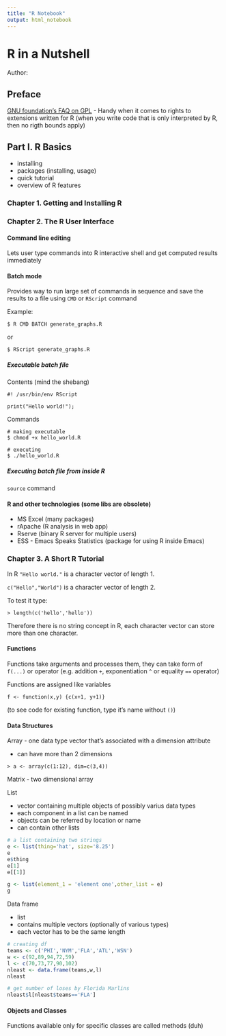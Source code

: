 ```yaml
---
title: "R Notebook"
output: html_notebook
---
```

# R in a Nutshell

Author: 

## Preface

[GNU foundation's FAQ on GPL](http://www.gnu.org/licenses/gplfaq) - Handy when it comes to rights to extensions written for R (when you write code that is only interpreted by R, then no rigth bounds apply)

## Part I. R Basics

- installing
- packages (installing, usage)
- quick tutorial
- overview of R features

### Chapter 1. Getting and Installing R

### Chapter 2. The R User Interface

#### Command line editing

Lets user type commands into R interactive shell and get computed results immediately

#### Batch mode 

Provides way to run large set of commands in sequence and save the results to a file using `CMD` or `RScript` command

Example:
```
$ R CMD BATCH generate_graphs.R
```
or
```
$ RScript generate_graphs.R
```
##### Executable batch file

Contents (mind the shebang)
```
#! /usr/bin/env RScript

print("Hello world!");
```
Commands
```
# making executable
$ chmod +x hello_world.R

# executing
$ ./hello_world.R
```

##### Executing batch file from inside R

`source` command

#### R and other technologies (some libs are obsolete)

- MS Excel (many packages)
- rApache (R analysis in web app)
- Rserve (binary R server for multiple users)
- ESS - Emacs Speaks Statistics (package for using R inside Emacs)

### Chapter 3. A Short R Tutorial

In R `"Hello world."` is a character vector of length 1.

`c("Hello","World")` is a character vector of length 2.

To test it type: 

```
> length(c('hello','hello'))
```

Therefore there is no string concept in R, each character vector can store more than one character.

#### Functions

Functions take arguments and processes them, they can take form of `f(...)` or operator (e.g. addition `+`, exponentiation `^` or equality `==` operator)

Functions are assigned like variables
```
f <- function(x,y) {c(x+1, y+1)}
```
(to see code for existing function, type it's name without `()`)

#### Data Structures

Array - one data type vector that's associated with a dimension attribute

  - can have more than 2 dimensions
  
```
> a <- array(c(1:12), dim=c(3,4))
```
Matrix - two dimensional array

List  

  - vector containing multiple objects of possibly varius data types
  - each component in a list can be named
  - objects can be referred by location or name
  - can contain other lists

```r
# a list containing two strings
e <- list(thing='hat', size='8.25')
e
e$thing
e[1]
e[[1]]

g <- list(element_1 = 'element one',other_list = e)
g
```

Data frame

  - list
  - contains multiple vectors (optionally of various types)
  - each vector has to be the same length

```r
# creating df
teams <- c('PHI','NYM','FLA','ATL','WSN')
w <- c(92,89,94,72,59)
l <- c(70,73,77,90,102)
nleast <- data.frame(teams,w,l)
nleast

# get number of loses by Florida Marlins
nleast$l[nleast$teams=='FLA']
```

#### Objects and Classes

Functions available only for specific classes are called methods (duh)